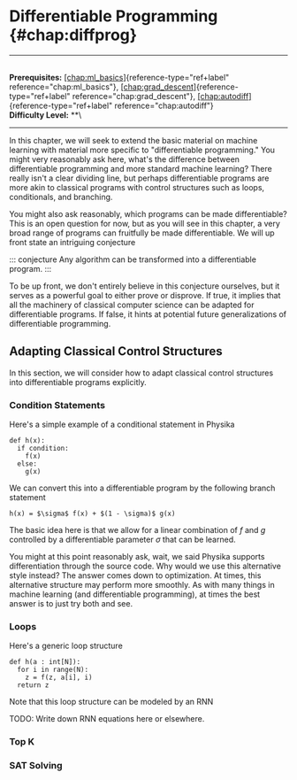 # Differentiable Programming \{#chap:diffprog\}

------------------------------------------------------------------------

\
**Prerequisites:**
[\[chap:ml_basics\]](#chap:ml_basics)\{reference-type="ref+label"
reference="chap:ml_basics"\},
[\[chap:grad_descent\]](#chap:grad_descent)\{reference-type="ref+label"
reference="chap:grad_descent"\},
[\[chap:autodiff\]](#chap:autodiff)\{reference-type="ref+label"
reference="chap:autodiff"\}\
**Difficulty Level:** \*\*\

------------------------------------------------------------------------

In this chapter, we will seek to extend the basic material on machine
learning with material more specific to \"differentiable programming.\"
You might very reasonably ask here, what's the difference between
differentiable programming and more standard machine learning? There
really isn't a clear dividing line, but perhaps differentiable programs
are more akin to classical programs with control structures such as
loops, conditionals, and branching.

You might also ask reasonably, which programs can be made
differentiable? This is an open question for now, but as you will see in
this chapter, a very broad range of programs can fruitfully be made
differentiable. We will up front state an intriguing conjecture

::: conjecture
Any algorithm can be transformed into a differentiable program.
:::

To be up front, we don't entirely believe in this conjecture ourselves,
but it serves as a powerful goal to either prove or disprove. If true,
it implies that all the machinery of classical computer science can be
adapted for differentiable programs. If false, it hints at potential
future generalizations of differentiable programming.

## Adapting Classical Control Structures

In this section, we will consider how to adapt classical control
structures into differentiable programs explicitly.

### Condition Statements

Here's a simple example of a conditional statement in Physika

    def h(x):
      if condition:
        f(x)
      else:
        g(x)

We can convert this into a differentiable program by the following
branch statement

    h(x) = $\sigma$ f(x) + $(1 - \sigma)$ g(x) 

The basic idea here is that we allow for a linear combination of $f$ and
$g$ controlled by a differentiable parameter $\sigma$ that can be
learned.

You might at this point reasonably ask, wait, we said Physika supports
differentiation through the source code. Why would we use this
alternative style instead? The answer comes down to optimization. At
times, this alternative structure may perform more smoothly. As with
many things in machine learning (and differentiable programming), at
times the best answer is to just try both and see.

### Loops

Here's a generic loop structure

    def h(a : int[N]):
      for i in range(N):
        z = f(z, a[i], i)
      return z

Note that this loop structure can be modeled by an RNN

TODO: Write down RNN equations here or elsewhere.

### Top K

### SAT Solving
